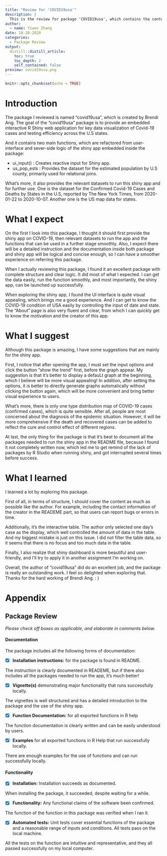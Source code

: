 ```yaml
---
title: "Review for 'COVID19usa'"
description: |
  This is the review for package 'COVID19usa', which contains the context and a check list.
author:
  - name: Yiwen Zhang 
date: 10-28-2020
categories:
  - Package Review
output:
  distill::distill_article:
    toc: true
    toc_depth: 2
    self_contained: false
preview: covid19usa.png
---
```


```r
knitr::opts_chunk$set(echo = TRUE)
```

# Introduction

The package I reviewed is named "covid19usa", which is created by Brendi Ang. The goal of the "covid19usa" package is to provide an embedded interactive R Shiny web application for key data visualization of Covid-19 cases and testing efficiency across the U.S states. 

And it contains two main functions, which are refactored from user-interface and sever-side logic of the shiny app embedded inside the package:

- ui_input() : Creates reactive input for Shiny app.
- us_pop_ests : Provides the dataset for the estimated population by U.S county, primarily used for relational joins.

What's more, it also provides the relevant datasets to run this shiny app and for further use. One is the dataset for the Confirmed Covid-19 Cases and Deaths by States in the U.S, reported by The New York Times, from 2020-01-22 to 2020-10-07. Another one is the US map data for states.

# What I expect

On the first I look into this package, I thought it should first provide the shiny app on COVID-19, then relevant datasets to run the app and the functions that can be used in a further stage smoothly. Also, I expect there will be a detailed instruction and the documentation inside both package and shiny app will be logical and concise enough, so I can have a smoother experience on referring this package.

When I actually reviewing this package, I found it an excellent package with complete structure and clear logic. It did most of what I expected. I can get the data easily, run the function smoothly, and most importantly, the shiny app, can be launched up successfully. 

When exploring the shiny app, I found the UI interface is quite visual appealing, which brings me a good experience. And I can get to know the COVID-19 condition of USA easily by controlling the input of date and state. The "About" page is also very fluent and clear, from which I can quickly get to know the motivation and the creator of this app. 

# What I suggest

Although this package is amazing, I have some suggestions that are mainly for the shiny app.

First, I notice that after opening the app, I must set the input options and click the button "show the trend" first, before the graph appear. My suggestion is that it's better to display a defauLt graph at the beginning, which I believe will be more visual appealing! In addition, after setting the options, it is better to directly generate graphs automatically without clicking the button again, which will be more convenient and bring better visual experience to users.

What's more, there is only one type distribution map of COVID-19 cases (confirmed cases), which is quite sensible. After all, people are most concerned about the diagnosis of the epidemic situation. However, it will be more comprehensive if the death and recovered cases can be added to reflect the cure and control effect of different regions.

At last, the only thing for the package is that it's best to document all the packages needed to run the shiny app in the README file, because I found it not completely written now, which led me to get remind of the lack of packages by R Studio when running shiny, and got interrupted several times before success.

# What I learned

I learned a lot by exploring this package. 

First of all, in terms of structure, I should cover the content as much as possible like the author. For example, including the contact information of the creator in the READEME part, so that users can report bugs or errors in time.

Additionally, it's the interactive table. The author only selected one day's case as the display, which well controlled the amount of data in the table. And my biggest mistake is just on this issue. I did not filter the table data, so it seems that there is no focus and too much data in the table.

Finally, I also realize that shiny dashboard is more beautiful and user-friendly, and I'll try to apply it in another assignment I'm working on.

Overall, the author of "covid19usa" did do an excellent job, and the package is really an outstanding work. I feel so delighted when exploring that. Thanks for the hard working of Brendi Ang. : )


# Appendix

## Package Review

*Please check off boxes as applicable, and elaborate in comments below.*

#### Documentation 

The package includes all the following forms of documentation: 

- [x] **Installation instructions:** for the package is found in README. 

The instruction is clearly documented in READEME, but if there also includes all the packages needed to run the app, it's much better!


- [x] **Vignette(s)** demonstrating major functionality that runs successfully locally.

The vignettes is well structured and has a detailed introduction to the package and the use of the shiny app.


- [x] **Function Documentation:** for all exported functions in R help 

The function documentation is clearly written and can be easily understood by users.


- [x] **Examples** for all exported functions in R Help that run successfully locally.

There are enough examples for the use of functions and can run successfully locally.


#### Functionality 

- [x] **Installation:** Installation succeeds as documented.

When installing the package, it succeeded, despite waiting for a while.


- [x] **Functionality:** Any functional claims of the software been confirmed.

The function of the function in this package was verified when I ran it.


- [x] **Automated tests:** Unit tests cover essential functions of the package and a 
reasonable range of inputs and conditions. All tests pass on the local machine.

All the tests on the function are intuitive and representative, and they all passed successfully on my local computer.

